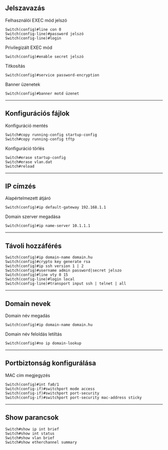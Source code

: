 
## Jelszavazás

Felhasználói EXEC mód jelszó

```plaintext
Switch(config)#line con 0
Switch(config-line)#password jelszó
Switch(config-line)#login
```

Privilegizált EXEC mód

```plaintext
Switch(config)#enable secret jelszó
```

Titkosítás

```plaintext
Switch(config)#service password-encryption
```

Banner üzenetek

```plaintext
Switch(config)#banner motd üzenet
```

---

## Konfigurációs fájlok 

Konfiguráció mentés

```plaintext
Switch#copy running-config startup-config
Switch#copy running-config tftp
```

Konfiguráció törlés

```plaintext
Switch#erase startup-config
Switch#erase vlan.dat
Switch#reload
```

---

## IP címzés

Alapértelmezett átjáró

```plaintext
Switch(config)#ip default-gateway 192.168.1.1
```

Domain szerver megadása

```plaintext
Switch(config)#ip name-server 10.1.1.1
```

---

## Távoli hozzáférés

```plaintext
Switch(config)#ip domain-name domain.hu
Switch(config)#crypto key generate rsa
Switch(config)#ip ssh version 1 | 2
Switch(config)#username admin password|secret jelszo
Switch(config)#line vty 0 15
Switch(config-line)#login local
Switch(config-line)#transport input ssh | telnet | all
```

---

## Domain nevek 

Domain név megadás

```plaintext
Switch(config)#ip domain-name domain.hu
```

Domain név feloldás letiltás

```plaintext
Switch(config)#no ip domain-lookup
```

---

## Portbiztonság konfigurálása 

MAC cím megjegyzés

```plaintext
Switch(config)#int fa0/1
Switch(config-if)#switchport mode access
Switch(config-if)#switchport port-security
Switch(config-if)#switchport port-security mac-address sticky
```

---

## Show parancsok 

```plaintext
Switch#show ip int brief
Switch#show int status
Switch#show vlan brief
Switch#show etherchannel summary
```
